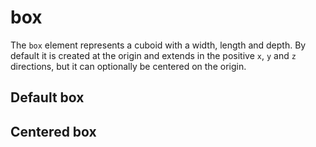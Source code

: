 

<Meta title="Primitives/Box" component={Box} />

# box

The `box` element represents a cuboid with a width, length and depth. By default it is created at the origin and extends in the positive `x`, `y` and `z` directions, but it can optionally be centered on the origin.

<ArgsTable story="." />

## Default box

<Story id="primitives-box--box" />

## Centered box

<Story id="primitives-box--centered" />
